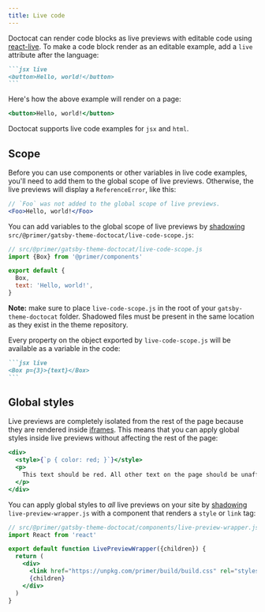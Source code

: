 ```yaml
---
title: Live code
---
```


Doctocat can render code blocks as live previews with editable code using [react-live](https://github.com/FormidableLabs/react-live). To make a code block render as an editable example, add a `live` attribute after the language:

````markdown
```jsx live
<button>Hello, world!</button>
```
````

Here's how the above example will render on a page:

```jsx live
<button>Hello, world!</button>
```

Doctocat supports live code examples for `jsx` and `html`.

## Scope

Before you can use components or other variables in live code examples, you'll need to add them to the global scope of live previews. Otherwise, the live previews will display a `ReferenceError`, like this:

```jsx live
// `Foo` was not added to the global scope of live previews.
<Foo>Hello, world!</Foo>
```

You can add variables to the global scope of live previews by [shadowing](https://www.gatsbyjs.org/blog/2019-04-29-component-shadowing/) `src/@primer/gatsby-theme-doctocat/live-code-scope.js`:

```js
// src/@primer/gatsby-theme-doctocat/live-code-scope.js
import {Box} from '@primer/components'

export default {
  Box,
  text: 'Hello, world!',
}
```

**Note:** make sure to place `live-code-scope.js` in the root of your `gatsby-theme-doctocat` folder. Shadowed files must be present in the same location as they exist in the theme repository.

Every property on the object exported by `live-code-scope.js` will be available as a variable in the code:

````markdown
```jsx live
<Box p={3}>{text}</Box>
```
````

## Global styles

Live previews are completely isolated from the rest of the page because they are rendered inside [iframes](https://developer.mozilla.org/en-US/docs/Web/HTML/Element/iframe). This means that you can apply global styles inside live previews without affecting the rest of the page:

```jsx live
<div>
  <style>{`p { color: red; }`}</style>
  <p>
    This text should be red. All other text on the page should be unaffected.
  </p>
</div>
```

You can apply global styles to _all_ live previews on your site by [shadowing](https://www.gatsbyjs.org/blog/2019-04-29-component-shadowing/) `live-preview-wrapper.js` with a component that renders a `style` or `link` tag:

```jsx
// src/@primer/gatsby-theme-doctocat/components/live-preview-wrapper.js
import React from 'react'

export default function LivePreviewWrapper({children}) {
  return (
    <div>
      <link href="https://unpkg.com/primer/build/build.css" rel="stylesheet" />
      {children}
    </div>
  )
}
```
